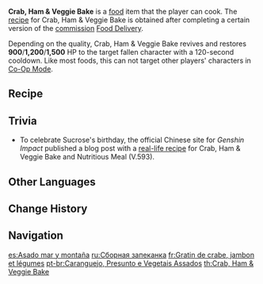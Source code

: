 {{Food Infobox
|id              = 108066
|name            = Crab, Ham & Veggie Bake
|desc_suspicious = A somewhat luxurious looking bake. By looking at it, no one can tell what it is made of... or what it lacks.
|desc_basic      = A luxurious bake. Cracks through the golden outer skin reveal a medley of rosy ham and bright vegetables. How tantalizing!
|desc_delicious  = A luxurious bake. The scent is so rich and heavenly. You'll only be done once you lick the plate clean.
|type            = Recovery Dishes
|effectType      = Revive
|effect          = Revives a character and restores (var1) HP.
|eff_att1        = Revive
|eff_att2        = HP Restore
|eff_att3        = HP Restore Fixed
|eff_suspicious1 = 900
|eff_basic1      = 1,200
|eff_delicious1  = 1,500
|rarity          = 3
|variant         = Nutritious Meal (V.593)
|region          = Mondstadt
|recipe          = Obtained during a [[Food Delivery]] commission
}}
'''Crab, Ham & Veggie Bake''' is a [[food]] item that the player can cook. The [[recipe]] for Crab, Ham & Veggie Bake is obtained after completing a certain version of the [[commission]] [[Food Delivery]].

Depending on the quality, Crab, Ham & Veggie Bake revives and restores '''900'''/'''1,200'''/'''1,500''' HP to the target fallen character with a 120-second cooldown. Like most foods, this can not target other players' characters in [[Co-Op Mode]].

{{Special Dish|Sucrose|Nutritious Meal (V.593)}}

==Recipe==
{{Recipe
|type = Cooking
|Crab Roe = 1
|Ham = 1
|Cream = 1
|Cabbage = 1
|sort = Crab Roe,Ham,Cream,Cabbage
}}

==Trivia==
* To celebrate Sucrose's birthday, the official Chinese site for ''Genshin Impact'' published a blog post with a [https://ys.mihoyo.com/main/news/detail/11912 real-life recipe] for Crab, Ham & Veggie Bake and Nutritious Meal (V.593).

==Other Languages==
{{Other Languages
|en      = Crab, Ham & Veggie Bake
|zhs     = 蟹黄火腿焗时蔬
|zhs_rm  = Xièhuáng Huǒtuǐ Jú Shíshū
|zht     = 蟹黃火腿焗時蔬
|zht_rm  = Xièhuáng Huǒtuǐ Jú Shíshū
|zh_tl   = Baked Vegetables with Crab Roe and Ham
|ja      = かにみそとハムのグリル野菜
|ja_rm   = Kanimiso to Hamu no Guriru Yasai
|ja_tl   = Grilled Vegetables with Crab Row and Ham
|ko      = 꽃게알 {{tt|야채|野菜}}찜
|ko_rm   = Kkotge'al Yachaejjim
|ko_tl   = Steamed Vegetables with Crab Roe
|es      = Asado mar y montaña
|es_tl   = Sea and Mountain Roast
|fr      = Gratin de crabe, jambon et légumes
|fr_tl   = Crab, Ham, and Vegetable {{w|Gratin}}
|ru      = Сборная запеканка
|ru_tl   = Mixed Casserole
|th      = Crab, Ham & Veggie Bake
|vi      = Bánh Rau Giăm Bông Gạch Cua
|vi_tl   = 
|de      = Geschmorter Schinken mit Krebsgemüse
|de_tl   = Braised Ham with Crab Vegetables
|id      = Crab, Ham & Veggie Bake
|pt      = Caranguejo, Presunto e Vegetais Assados
|pt_tl   = Crab, Ham and Baked Vegetables
}}

==Change History==
{{Change History|1.0}}

==Navigation==
{{Food Navbox}}

[[es:Asado mar y montaña]]
[[ru:Сборная запеканка]]
[[fr:Gratin de crabe, jambon et légumes]]
[[pt-br:Caranguejo, Presunto e Vegetais Assados]]
[[th:Crab, Ham & Veggie Bake]]